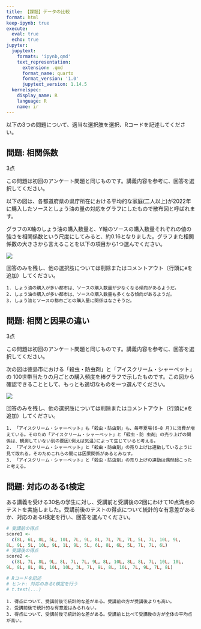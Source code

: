 ```yaml
---
title: 【課題】データの比較
format: html
keep-ipynb: true
execute: 
  eval: true
  echo: true
jupyter:
  jupytext:
    formats: 'ipynb,qmd'
    text_representation:
      extension: .qmd
      format_name: quarto
      format_version: '1.0'
      jupytext_version: 1.14.5
  kernelspec:
    display_name: R
    language: R
    name: ir
---
```


::: {.callout-important}

以下の3つの問題について、適当な選択肢を選択、Rコードを記述してください。

:::


## 問題: 相関係数

3点

::: {.callout-note}

この問題は初回のアンケート問題と同じものです。講義内容を参考に、回答を選択してください。

:::

以下の図は、各都道府県の県庁所在における平均的な家庭(二人以上)が2022年に購入したソースとしょう油の量の対応をグラフにしたもので散布図と呼ばれます。

グラフのX軸のしょう油の購入数量と、Y軸のソースの購入数量それぞれの値の強さを相関係数という尺度にしてみると、約0.16となりました。グラフまた相関係数の大きさから言えることを以下の項目から1つ選んでください。

![](https://raw.githubusercontent.com/uribo/INNV1250/main/img/q06.png)

回答のみを残し、他の選択肢については削除またはコメントアウト（行頭に`#`を追加）してください。

```
1. しょう油の購入が多い都市は、ソースの購入数量が少なくなる傾向があるようだ。
2. しょう油の購入が多い都市は、ソースの購入数量も多くなる傾向があるようだ。
3. しょう油とソースの都市ごとの購入量に関係はなさそうだ。
```

## 問題: 相関と因果の違い

3点

::: {.callout-note}

この問題は初回のアンケート問題と同じものです。講義内容を参考に、回答を選択してください。

:::


次の図は徳島市における「殺虫・防虫剤」と「アイスクリーム・シャーベット」の 100世帯当たりの月ごとの購入頻度を棒グラフで示したものです。この図から確認できることとして、もっとも適切なものを一つ選んでください。

![](https://raw.githubusercontent.com/uribo/INNV1250/main/img/q09.png)

回答のみを残し、他の選択肢については削除またはコメントアウト（行頭に`#`を追加）してください。

```
1. 「アイスクリーム・シャーベット」も「殺虫・防虫剤」も、毎年夏場(6~8 月)に消費が増えている。そのため「アイスクリーム・シャーベット」と「殺虫・防 虫剤」の売り上げの関係は、観測していない別の要因(例えば気温)によって生じていると考える。
2. 「アイスクリーム・シャーベット」と「殺虫・防虫剤」の売り上げは連動しているように見て取れる。そのためこれらの間には因果関係があるとみなす。
3. 「アイスクリーム・シャーベット」と「殺虫・防虫剤」の売り上げの連動は偶然起こったと考える。
```

## 問題: 対応のあるt検定

ある講義を受ける30名の学生に対し、受講前と受講後の2回にわけて10点満点のテストを実施しました。受講前後のテストの得点について統計的な有意差があるか、対応のあるt検定を行い、回答を選んでください。

```r
# 受講前の得点
score1 <- 
  c(8L, 6L, 8L, 5L, 10L, 7L, 9L, 8L, 7L, 7L, 7L, 5L, 7L, 10L, 9L, 
8L, 9L, 5L, 10L, 9L, 1L, 9L, 5L, 6L, 8L, 6L, 5L, 7L, 7L, 6L)
# 受講後の得点
score2 <-
  c(8L, 7L, 8L, 9L, 8L, 7L, 7L, 9L, 8L, 10L, 8L, 8L, 7L, 10L, 10L, 
9L, 8L, 8L, 8L, 10L, 10L, 3L, 7L, 9L, 8L, 10L, 7L, 9L, 7L, 8L)
```


```r
# Rコードを記述
# ヒント: 対応のあるt検定を行う
# t.test(...)
```

```
1. 得点について、受講前後で統計的な差がある。受講前の方が受講後よりも高い。
2. 受講前後で統計的な有意差はみられない。
3. 得点について、受講前後で統計的な差がある。受講前と比べて受講後の方が全体の平均点が高い。
```
